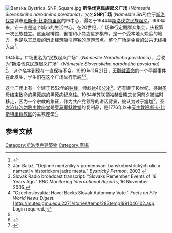 [[Image:Banska_Bystrica_SNP_Square.jpg|thumb]]
'''斯洛伐克民族起义广场''' (''Námestie Slovenského národného povstania'')，又名'''SNP广场''' (''Námestie SNP'')位于[[斯洛伐克|斯洛伐克]]城市[[班斯卡-比斯特里察|班斯卡-比斯特里察]]的市中心，得名于1944年[[斯洛伐克民族起义|斯洛伐克民族起义]]。600年来，它一直是这个城市的生活中心。在20世纪，广场举行定期群众集会，庆祝第一次民族独立。这里咖啡馆，餐馆和小商店星罗棋布，是一个受本地人欢迎的地方，也是以其显着的历史建筑吸引游客的旅游景点。整个广场是免费的公共无线接入点<ref>{{cite web |url=http://www.banskabystrica.sk/index.php?id_menu=32973 |title="Verejný prístupový bod (Hotspot) na Námestí SNP a Námestí Š. Moysesa v Banskej Bystrici." |accessdate=2008-03-12 |publisher=Mesto Banská Bystrica |language=sk |archive-date=2018-08-03 |archive-url=https://web.archive.org/web/20180803105706/http://www.banskabystrica.sk/index.php?id_menu=32973 |dead-url=no }}</ref>。 

1945年，广场更名为“民族起义广场”（''Námestie Národného povstania''），后改为“斯洛伐克民族起义广场”（''Námestie Slovenského národného povstania''）<ref name="Balaz2003">Ján Baláž, "Dejinné medzníky v pomenovaní banskobystrických ulíc a námestí v historickom jadre mesta." ''Bystrický Permon'', 2003.</ref>。 这个名字到现在一直保持不变。1989年11月21日，[[天鹅绒革命|天鹅绒革命]]的一个早期事件在此发生，学生们在这个广场举行示威<ref>Slovak Radio broadcast transcript: "Slovaks Remember Events of 16 Years Ago." ''BBC Monitoring International Reports'', 16 November 2005.</ref><ref>"Czechoslovakia: Havel Backs Slovak Autonomy Vote." ''Facts on File World News Digest.'' [http://mutex.gmu.edu:2271/stories/temp/283temp1991046102.asp. Login required.]{{dead link|date=2018年3月 |bot=InternetArchiveBot |fix-attempted=yes }}</ref>。

这个广场上有一个建于1552年的[[钟楼|钟楼]]，倾斜达40[[分米|分米]]<ref name="donovalova"/>。还有建于18世纪，感谢[[圣母|圣母]]结束致命的[[黑死病|黑死病]]的黑死病纪念柱。1964年苏联领袖[[赫鲁晓夫|赫鲁晓夫]]访问前夕被临时移走，因为一个宗教的象征，作为共产党领导的讲话背景，被认为过于尴尬<ref name="bitusikova"> {{cite journal|title=Transformations of a city centre in the light of ideologies: the case of Banská Bystrica, Slovakia|journal=International Journal of Urban and Regional Research|date=1998|first=Alexandra|last=Bitušíková|coauthors=|volume=22|issue=4|pages=614–622|id= |url=https://archive.org/details/sim_international-journal-of-urban-and-regional-research_1998-12_22_4/page/614|format=|accessdate=2007-10-24|doi=10.1111/1468-2427.00165 }}</ref>。[[圣方济各沙勿略主教座堂_(班斯卡-比斯特里察)|圣方济各沙勿略主教座堂]]是[[罗马|罗马]][[耶稣教堂|耶稣教堂]]的复制品，是1776年以来[[天主教班斯卡-比斯特里察教区|天主教班斯卡-比斯特里察教区]]的主教座堂<ref name="donovalova">{{cite book | last = Donovalová | first = Katarína | authorlink =  | coauthors =  | title = Poznaj svoje mesto - Banská Bystrica: Výberová regionálna bibliografia dejín mesta od najstarších čias po súčasnosť | publisher = R.G.T. PRESS | date = 2003 | location = Dunajská Streda | pages =  | url = http://vkmk.sk.neutrino.vasadomena.sk/storage/PoznajSvojeMestoBB.pdf | doi =  | id =  | isbn =  | deadurl = yes | archiveurl = https://web.archive.org/web/20070928091239/http://vkmk.sk.neutrino.vasadomena.sk/storage/PoznajSvojeMestoBB.pdf | archivedate = 2007-09-28 }}</ref>。

==参考文献==
{{reflist|2}}

[[Category:斯洛伐克建築物|Category:斯洛伐克建築物]]
[[Category:廣場|Category:廣場]]